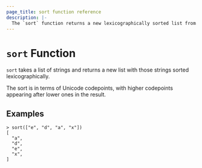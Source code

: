 ```yaml
---
page_title: sort function reference
description: |-
  The `sort` function returns a new lexicographically sorted list from a list of strings. Learn how to use the `sort` function in Packer templates.
---
```


# `sort` Function

`sort` takes a list of strings and returns a new list with those strings
sorted lexicographically.

The sort is in terms of Unicode codepoints, with higher codepoints appearing
after lower ones in the result.

## Examples

```shell-session
> sort(["e", "d", "a", "x"])
[
  "a",
  "d",
  "e",
  "x",
]
```
